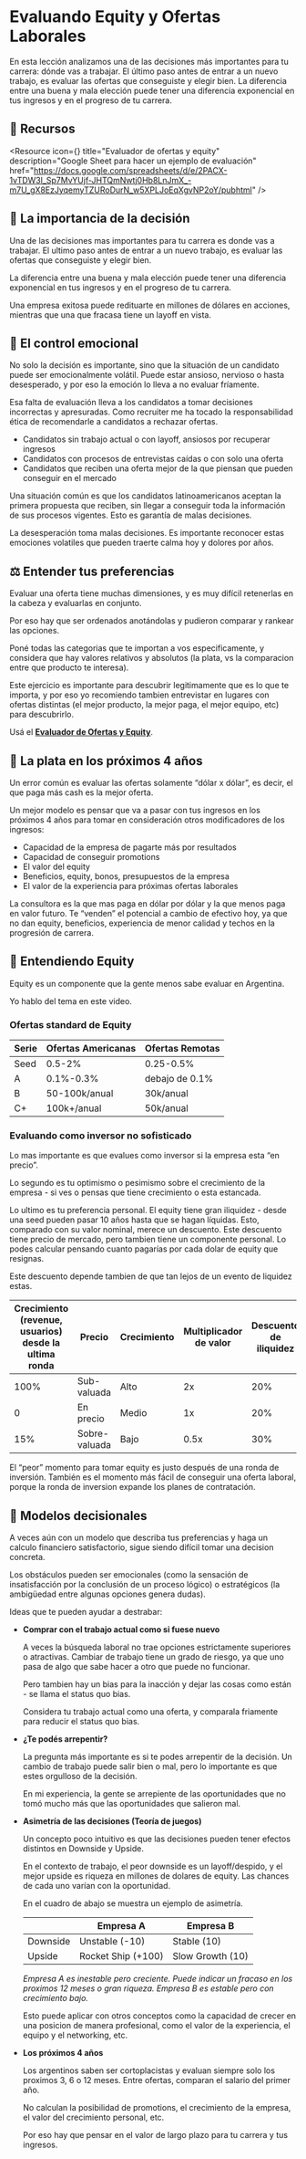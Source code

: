 
# Evaluando Equity y Ofertas Laborales

En esta lección analizamos una de las decisiones más importantes para tu carrera: dónde vas a trabajar. El último paso antes de entrar a un nuevo trabajo, es evaluar las ofertas que conseguiste y elegir bien. La diferencia entre una buena y mala elección puede tener una diferencia exponencial en tus ingresos y en el progreso de tu carrera.

<IREmbed src="https://www.youtube.com/embed/2wqvA9fh6Fw?si=HfeJmAnfz1uhNqJd"/>

## 🔗 Recursos

<Resource
icon={<LinkIcon className="color-4"/>}
title="Evaluador de ofertas y equity"
description="Google Sheet para hacer un ejemplo de evaluación"
href="https://docs.google.com/spreadsheets/d/e/2PACX-1vTDW3l_Sp7MvYUjf-JHTQmNwtj0Hb8LnJmX_-m7U_gX8EzJyqemyTZURoDurN_w5XPLJoEqXgvNP2oY/pubhtml"
/>

## 🏦 La importancia de la decisión

Una de las decisiones mas importantes para tu carrera es donde vas a trabajar. El ultimo paso antes de entrar a un nuevo trabajo, es evaluar las ofertas que conseguiste y elegir bien.

La diferencia entre una buena y mala elección puede tener una diferencia exponencial en tus ingresos y en el progreso de tu carrera.

Una empresa exitosa puede redituarte en millones de dólares en acciones, mientras que una que fracasa tiene un layoff en vista.


## 💓 El control emocional

No solo la decisión es importante, sino que la situación de un candidato puede ser emocionalmente volátil. Puede estar ansioso, nervioso o hasta desesperado, y por eso la emoción lo lleva a no evaluar fríamente.

Esa falta de evaluación lleva a los candidatos a tomar decisiones incorrectas y apresuradas. Como recruiter me ha tocado la responsabilidad ética de recomendarle a candidatos a rechazar ofertas.

- Candidatos sin trabajo actual o con layoff, ansiosos por recuperar ingresos
- Candidatos con procesos de entrevistas caídas o con solo una oferta
- Candidatos que reciben una oferta mejor de la que piensan que pueden conseguir en el mercado

<Callout emoji="💡">
Una situación común es que los candidatos latinoamericanos aceptan la primera propuesta que reciben, sin llegar a conseguir toda la información de sus procesos vigentes. Esto es garantía de malas decisiones.
</Callout>

La desesperación toma malas decisiones. Es importante reconocer estas emociones volatiles que pueden traerte calma hoy y dolores por años.

## ⚖️ Entender tus preferencias

Evaluar una oferta tiene muchas dimensiones, y es muy difícil retenerlas en la cabeza y evaluarlas en conjunto.

Por eso hay que ser ordenados anotándolas y pudieron comparar y rankear las opciones.

Poné todas las categorias que te importan a vos especificamente, y considera que hay valores relativos y absolutos (la plata, vs la comparacion entre que producto te interesa).

Este ejercicio es importante para descubrir legitimamente que es lo que te importa, y por eso yo recomiendo tambien entrevistar en lugares con ofertas distintas (el mejor producto, la mejor paga, el mejor equipo, etc) para descubrirlo.

Usá el [**Evaluador de Ofertas y Equity**](https://docs.google.com/spreadsheets/d/e/2PACX-1vTDW3l_Sp7MvYUjf-JHTQmNwtj0Hb8LnJmX_-m7U_gX8EzJyqemyTZURoDurN_w5XPLJoEqXgvNP2oY/pubhtml).

## 🤑 La plata en los próximos 4 años

Un error común es evaluar las ofertas solamente “dólar x dólar”, es decir, el que paga más cash es la mejor oferta.

Un mejor modelo es pensar que va a pasar con tus ingresos en los próximos 4 años para tomar en consideración otros modificadores de los ingresos:

- Capacidad de la empresa de pagarte más por resultados
- Capacidad de conseguir promotions
- El valor del equity
- Beneficios, equity, bonos, presupuestos de la empresa
- El valor de la experiencia para próximas ofertas laborales

La consultora es la que mas paga en dólar por dólar y la que menos paga en valor futuro. Te “venden” el potencial a cambio de efectivo hoy, ya que no dan equity, beneficios, experiencia de menor calidad y techos en la progresión de carrera.


## 🏦 Entendiendo Equity

Equity es un componente que la gente menos sabe evaluar en Argentina.

Yo hablo del tema en este video.

<IREmbed src="https://www.youtube.com/embed/kfOivUxcON0?si=PTISw89WDtB0pYLm"/>

### Ofertas standard de Equity

| **Serie** | **Ofertas Americanas** | Ofertas Remotas |
| --- | --- | --- |
| Seed | 0.5-2% | 0.25-0.5% |
| A | 0.1%-0.3% | debajo de 0.1% |
| B | 50-100k/anual | 30k/anual |
| C+ | 100k+/anual | 50k/anual |

### Evaluando como inversor no sofisticado

Lo mas importante es que evalues como inversor si la empresa esta “en precio”.

Lo segundo es tu optimismo o pesimismo sobre el crecimiento de la empresa - si ves o pensas que tiene crecimiento o esta estancada.

Lo ultimo es tu preferencia personal. El equity tiene gran iliquidez - desde una seed pueden pasar 10 años hasta que se hagan líquidas. Esto, comparado con su valor nominal, merece un descuento. Este descuento tiene precio de mercado, pero tambien tiene un componente personal. Lo podes calcular pensando cuanto pagarías por cada dolar de equity que resignas.

Este descuento depende tambien de que tan lejos de un evento de liquidez estas.

| Crecimiento (revenue, usuarios) desde la ultima ronda | Precio | Crecimiento | Multiplicador de valor | Descuento de iliquidez |
| --- | --- | --- | --- | --- |
| 100% | Sub-valuada | Alto | 2x | 20% |
| 0 | En precio | Medio | 1x | 20% |
| 15% | Sobre-valuada | Bajo | 0.5x | 30% |

<Callout emoji="💡">
El “peor” momento para tomar equity es justo después de una ronda de inversión. También es el momento más fácil de conseguir una oferta laboral, porque la ronda de inversion expande los planes de contratación.
</Callout>

## 🧮 Modelos decisionales

A veces aún con un modelo que describa tus preferencias y haga un calculo financiero satisfactorio, sigue siendo difícil tomar una decision concreta.

Los obstáculos pueden ser emocionales (como la sensación de insatisfacción por la conclusión de un proceso lógico) o estratégicos (la ambigüedad entre algunas opciones genera dudas).

Ideas que te pueden ayudar a destrabar:

- **Comprar con el trabajo actual como si fuese nuevo**

    A veces la búsqueda laboral no trae opciones estrictamente superiores o atractivas. Cambiar de trabajo tiene un grado de riesgo, ya que uno pasa de algo que sabe hacer a otro que puede no funcionar.

    Pero tambien hay un bias para la inacción y dejar las cosas como están - se llama el status quo bias.

    Considera tu trabajo actual como una oferta, y comparala friamente para reducir el status quo bias.

- **¿Te podés arrepentir?**

    La pregunta más importante es si te podes arrepentir de la decisión. Un cambio de trabajo puede salir bien o mal, pero lo importante es que estes orgulloso de la decisión.

    En mi experiencia, la gente se arrepiente de las oportunidades que no tomó mucho más que las oportunidades que salieron mal.

- **Asimetría de las decisiones (Teoría de juegos)**

    Un concepto poco intuitivo es que las decisiones pueden tener efectos distintos en Downside y Upside.

    En el contexto de trabajo, el peor downside es un layoff/despido, y el mejor upside es riqueza en millones de dolares de equity. Las chances de cada uno varían con la oportunidad.

    En el cuadro de abajo se muestra un ejemplo de asimetría.

    |  | Empresa A | Empresa B |
    | --- | --- | --- |
    | Downside | Unstable (-10) | Stable (10) |
    | Upside | Rocket Ship (+100) | Slow Growth (10) |

    *Empresa A es inestable pero creciente. Puede indicar un fracaso en los proximos 12 meses o gran riqueza. Empresa B es estable pero con crecimiento bajo.*

    Esto puede aplicar con otros conceptos como la capacidad de crecer en una posicion de manera profesional, como el valor de la experiencia, el equipo y el networking, etc.

- **Los próximos 4 años**

    Los argentinos saben ser cortoplacistas y evaluan siempre solo los proximos 3, 6 o 12 meses. Entre ofertas, comparan el salario del primer año.

    No calculan la posibilidad de promotions, el crecimiento de la empresa, el valor del crecimiento personal, etc.

    Por eso hay que pensar en el valor de largo plazo para tu carrera y tus ingresos.
